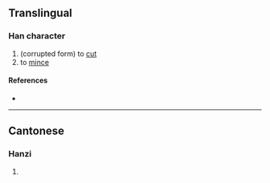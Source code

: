{{character info/new}}
==Translingual==

===Han character===
{{Han char|rn=18|rad=刀|as=16|sn=18|four=|canj=HMLN|ids=⿰⿳⺮一韭刂}}

# (corrupted form) to [[cut]]
# to [[mince]]

====References====
* {{Han ref|kx=0145.310|hdz=10362.120|uh=3510|ud=13584}}

----

==Cantonese==

===Hanzi===
{{yue-hanzi|jyut=[[cim1]]|y=chim1}}

# {{defn|lang=yue|sort=刀16}}